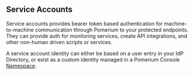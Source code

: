 ## Service Accounts

Service accounts provides bearer token based authentication for machine-to-machine communication through Pomerium to your protected endpoints. They can provide auth for monitoring services, create API integrations, and other non-human driven scripts or services.

A service account identity can either be based on a user entry in your IdP Directory, or exist as a custom identity managed in a Pomerium Console [Namespace](#namespaces).
